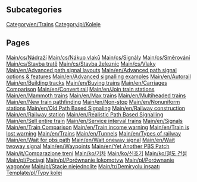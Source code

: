 
== Subcategories ==
[[Category/en/Trains]]
[[Category/pl/Koleje]]

== Pages ==
[[Main/cs/Nádraží]]
[[Main/cs/Nákup vlaků]]
[[Main/cs/Signály]]
[[Main/cs/Směrování]]
[[Main/cs/Stavba tratě]]
[[Main/cs/Stavba železnic]]
[[Main/cs/Vlaky]]
[[Main/en/Advanced path signal layouts]]
[[Main/en/Advanced path signal options & features]]
[[Main/en/Advanced signalling examples]]
[[Main/en/Autorail]]
[[Main/en/Building tracks]]
[[Main/en/Buying trains]]
[[Main/en/Carriages Comparison]]
[[Main/en/Convert rail]]
[[Main/en/Join train stations]]
[[Main/en/Mammoth trains]]
[[Main/en/Max trains]]
[[Main/en/Multiheaded trains]]
[[Main/en/New train pathfinding]]
[[Main/en/Non-stop]]
[[Main/en/Nonuniform stations]]
[[Main/en/Old Path Based Signaling]]
[[Main/en/Railway construction]]
[[Main/en/Railway station]]
[[Main/en/Realistic Path Based Signalling]]
[[Main/en/Sell entire train]]
[[Main/en/Service interval trains]]
[[Main/en/Signals]]
[[Main/en/Train Comparison]]
[[Main/en/Train income warning]]
[[Main/en/Train is lost warning]]
[[Main/en/Trains]]
[[Main/en/Tunnels]]
[[Main/en/Types of railway]]
[[Main/en/Wait for pbs path]]
[[Main/en/Wait oneway signal]]
[[Main/en/Wait twoway signal]]
[[Main/en/Waypoints]]
[[Main/en/Yet Another PBS Patch]]
[[Main/it/Comparazione treni]]
[[Main/ko/기차]]
[[Main/ko/신호기]]
[[Main/ko/철도 건설]]
[[Main/pl/Pociągi]]
[[Main/pl/Porównanie lokomotyw]]
[[Main/pl/Porównanie wagonów]]
[[Main/pl/Stacje niejednolite]]
[[Main/tr/Demiryolu inşaatı]]
[[Template/pl/Typy kolei]]
